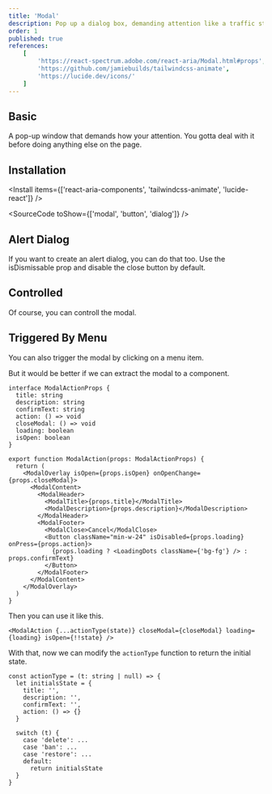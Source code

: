 ```yaml
---
title: 'Modal'
description: Pop up a dialog box, demanding attention like a traffic stop sign, ideal for critical interactions..
order: 1
published: true
references:
    [
        'https://react-spectrum.adobe.com/react-aria/Modal.html#props',
        'https://github.com/jamiebuilds/tailwindcss-animate',
        'https://lucide.dev/icons/'
    ]
---
```


## Basic

A pop-up window that demands how your attention. You gotta deal with it before doing anything else on the page.

<How toUse='overlays/modal-demo' />

## Installation

<Install items={['react-aria-components', 'tailwindcss-animate', 'lucide-react']} />

<SourceCode toShow={['modal', 'button', 'dialog']} />

## Alert Dialog

If you want to create an alert dialog, you can do that too. Use the isDismissable prop and disable the close button by default.

<How toUse='overlays/alert-dialog-demo' />

## Controlled

Of course, you can controll the modal.

<How toUse='overlays/modal-controlled-demo' />

## Triggered By Menu

You can also trigger the modal by clicking on a menu item.

<How toUse='overlays/modal-triggered-by-menu-demo' />
But it would be better if we can extract the modal to a component.

```
interface ModalActionProps {
  title: string
  description: string
  confirmText: string
  action: () => void
  closeModal: () => void
  loading: boolean
  isOpen: boolean
}

export function ModalAction(props: ModalActionProps) {
  return (
    <ModalOverlay isOpen={props.isOpen} onOpenChange={props.closeModal}>
      <ModalContent>
        <ModalHeader>
          <ModalTitle>{props.title}</ModalTitle>
          <ModalDescription>{props.description}</ModalDescription>
        </ModalHeader>
        <ModalFooter>
          <ModalClose>Cancel</ModalClose>
          <Button className="min-w-24" isDisabled={props.loading} onPress={props.action}>
            {props.loading ? <LoadingDots className={'bg-fg'} /> : props.confirmText}
          </Button>
        </ModalFooter>
      </ModalContent>
    </ModalOverlay>
  )
}
```

Then you can use it like this.

```
<ModalAction {...actionType(state)} closeModal={closeModal} loading={loading} isOpen={!!state} />
```

With that, now we can modify the `actionType` function to return the initial state.

```tsx
const actionType = (t: string | null) => {
  let initialsState = {
    title: '',
    description: '',
    confirmText: '',
    action: () => {}
  }

  switch (t) {
    case 'delete': ...
    case 'ban': ...
    case 'restore': ...
    default:
      return initialsState
  }
}
```
